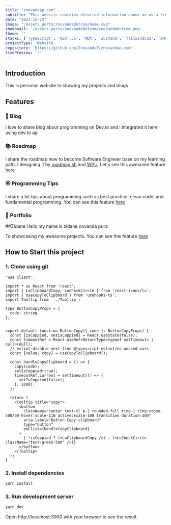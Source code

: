 ```yaml
---
title: "znovandap.com"
subtitle: "This website contains detailed information about me as a front-end web developer."
date: "2023-12-23"
image: "/assets_porto/znovandadotcom/home.svg"
thumbnail: '/assets_porto/znovandadotcom/znovandadotcom.png'
theme: ''
stacks: ['TypeScript', 'NEXT.JS', 'MDX', 'Zustand', 'TailwindCSS', 'SWR', 'FramerMotion']
projectType: 'Website'
repository: 'https://github.com/ZnovandaP/znovandap.com'
livePreview: '/'
---
```


## Introduction

This is personal website to showing my projects and blogs

## Features

### 📝 Blog

I love to share blog about programming on Dev.to and i integrated it here using dev.to api

### 📚 Roadmap

I share the roadmap how to become Software Engineer base on my learning path. I designing it by [roadmap.sh](https://roadmap.sh/) and [WPU](https://www.youtube.com/@sandhikagalihWPU). Let's see this awesome feature [here](https://www.codebayu.com/roadmap?tribe=frontend-developer)

### 🏵 Programming Tips

I share a bit tips about programming such as best practice, clean code, and fundamental programming. You can see this feature [here](https://www.codebayu.com/learn)

### 🎨 Portfolio

##Zidane
Hallo my name is zidane novanda pura

To showcasing my awesome projects. You can see this feature [here](https://www.codebayu.com/projects)

## How to Start this project

### 1. Clone using git

```
'use client';

import * as React from 'react';
import { LuClipboardCopy, LuCheckCircle } from 'react-icons/lu';
import { useCopyToClipboard } from 'usehooks-ts';
import Tooltip from '../Tooltip';

type ButtonCopyProps = {
  code: string
};


export default function ButtonCopy({ code }: ButtonCopyProps) {
  const [isCoppied, setIsCoppied] = React.useState(false);
  const timeoutRef = React.useRef<ReturnType<typeof setTimeout> | null>(null);
  // eslint-disable-next-line @typescript-eslint/no-unused-vars
  const [value, copy] = useCopyToClipboard();

  const handleCopyClipboard = () => {
    copy(code);
    setIsCoppied(true);
    timeoutRef.current = setTimeout(() => {
      setIsCoppied(false);
    }, 2000);
  };

  return (
    <Tooltip title="copy">
      <button
        className="center text-xl p-2 rounded-full ring-1 ring-stone-500/60 hover:scale-110 active:scale-100 transition duration-300"
        aria-label="Button Copy clipboard"
        type="button"
        onClick={handleCopyClipboard}
      >
        { !isCoppied ? (<LuClipboardCopy />) : (<LuCheckCircle className="text-green-500" />)}
      </button>
    </Tooltip>
  );
}

```

### 2. Install dependencies

```bash
yarn install
```

### 3. Run development server

```bash
yarn dev
```

Open http://localhost:3000 with your browser to see the result.
